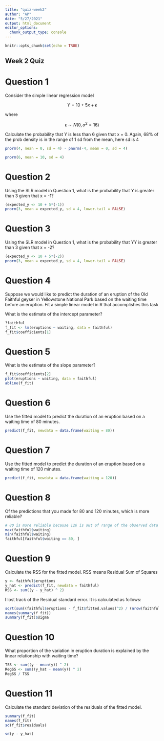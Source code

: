 ```yaml
---
title: "quiz-week2"
author: "AP"
date: "5/27/2021"
output: html_document
editor_options: 
  chunk_output_type: console
---
```


```r
knitr::opts_chunk$set(echo = TRUE)
```

## Week 2 Quiz

# Question 1

Consider the simple linear regression model 

$$Y = 10 + 5x + \epsilon$$

where 

$$\epsilon \sim N(0, \sigma^2 = 16)$$

Calculate the probability that Y is less than 6 given that x = 0.
Again, 68% of the prob density is in the range of 1 sd from the mean, here sd is 4

```r
pnorm(4, mean = 0, sd = 4) - pnorm(-4, mean = 0, sd = 4)
```
```r
pnorm(6, mean = 10, sd = 4)
```

# Question 2

Using the SLR model in Question 1, what is the probability that Y is greater than 3 given that x = -1?

```r
(expected_y <- 10 + 5*(-1))
pnorm(3, mean = expected_y, sd = 4, lower.tail = FALSE)
```

# Question 3

Using the SLR model in Question 1, what is the probability that YY is greater than 3 given that x = -2?

```r
(expected_y <- 10 + 5*(-2))
pnorm(3, mean = expected_y, sd = 4, lower.tail = FALSE)
```
# Question 4

Suppose we would like to predict the duration of an eruption of the Old Faithful geyser in Yellowstone National Park based on the waiting time before an eruption. Fit a simple linear model in R that accomplishes this task

What is the estimate of the intercept parameter?

```r
?faithful
f_fit <- lm(eruptions ~ waiting, data = faithful)
f_fit$coefficients[1]
```

# Question 5

What is the estimate of the slope parameter?  

```r
f_fit$coefficients[2]
plot(eruptions ~ waiting, data = faithful)
abline(f_fit)
```

# Question 6

Use the fitted model to predict the duration of an eruption based on a waiting time of 80 minutes.

```r
predict(f_fit, newdata = data.frame(waiting = 80))
```

# Question 7

Use the fitted model to predict the duration of an eruption based on a waiting time of 120 minutes.

```r
predict(f_fit, newdata = data.frame(waiting = 120))
```

# Question 8

Of the predictions that you made for 80 and 120 minutes, which is more reliable?

```r
# 80 is more reliable because 120 is out of range of the observed data
max(faithful$waiting)
min(faithful$waiting)
faithful[faithful$waiting == 80, ]
```

# Question 9

Calculate the RSS for the fitted model. 
RSS means Residual Sum of Squares

```r
y <- faithful$eruptions
y_hat <- predict(f_fit, newdata = faithful)
RSS <- sum((y - y_hat) ^ 2)
```

I lost track of the Residual standard error. It is calculated
as follows:
```r
sqrt(sum((faithful$eruptions - f_fit$fitted.values)^2) / (nrow(faithful) - 2))
names(summary(f_fit))
summary(f_fit)$sigma
```

# Question 10

What proportion of the variation in eruption duration is explained by the linear relationship with waiting time?

```r
TSS <- sum((y - mean(y)) ^ 2)
RegSS <- sum((y_hat - mean(y)) ^ 2)
RegSS / TSS
```

# Question 11

Calculate the standard deviation of the residuals of the fitted model.

```r
summary(f_fit)
names(f_fit)
sd(f_fit$residuals)

sd(y - y_hat)
```

